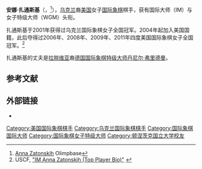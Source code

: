 {{noteTA
|T=zh-hans:安娜·扎通斯基赫;zh-hant:安娜·扎通斯基;
|1=zh-hans:扎通斯基赫;zh-hant:扎通斯基;
}}
{{Infobox chess player
|name = 安娜·扎通斯基
|image = Anna Zatonskih.jpg
|caption = 摄于2008年
|country = {{UKR}}（至2004年）<br/>{{USA}}（2004年至今）
|birth_date = {{Birth date and age|1978|7|17}}
|birth_place = {{USSR}}[[馬里烏波爾|馬里烏波爾]]
|death_date = 
|death_place = 
|title = 国际大师<br/>女子特级大师
|worldchampion = 
|womensworldchampion = 
|rating = 
|peakrating = 2537（2011年5月）
|FideID = 14101572
}}
'''安娜·扎通斯基'''（{{lang-uk|Ганна Затонських}}，{{bd|1978年|7月17日}}<ref>[http://www.olimpbase.org/Elo/player/Zatonskih,%20Anna.html Anna Zatonskih] {{Wayback|url=http://www.olimpbase.org/Elo/player/Zatonskih,%20Anna.html |date=20110808181436 }} Olimpbase</ref>），[[乌克兰|乌克兰]]裔[[美国|美国]]女子[[国际象棋|国际象棋]]棋手，获有国际大师（IM）与女子特级大师（WGM）头衔。

扎通斯基于2001年获得过乌克兰国际象棋女子全国冠军。2004年起加入美国国籍，此后夺得过2006年、2008年、2009年、2011年四度美国国际象棋女子全国冠军。<ref>USCF, [http://www.uschess.org/content/view/151/203 "IM Anna Zatonskih (Top Player Bio)"] {{Wayback|url=http://www.uschess.org/content/view/151/203 |date=20200218181049 }}</ref>

扎通斯基的丈夫是[[拉脱维亚|拉脱维亚]]裔[[德国|德国]][[国际象棋特级大师|国际象棋特级大师]][[丹尼尔·弗里德曼|丹尼尔·弗里德曼]]。

== 参考文献 ==
{{reflist}}

== 外部链接 ==
*{{chessgames player|id=50074}}

{{chess-bio-stub}}
[[Category:美国国际象棋棋手|Category:美国国际象棋棋手]]
[[Category:乌克兰国际象棋棋手|Category:乌克兰国际象棋棋手]]
[[Category:国际象棋国际大师|Category:国际象棋国际大师]]
[[Category:国际象棋女子特级大师|Category:国际象棋女子特级大师]]
[[Category:顿涅茨克国立大学校友|Category:顿涅茨克国立大学校友]]